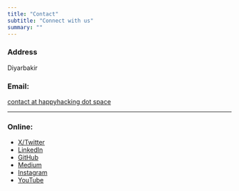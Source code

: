 ```yaml
---
title: "Contact"
subtitle: "Connect with us"
summary: ""
---
```


### Address

Diyarbakir

### Email:

[contact at happyhacking dot space](mailto:contact@happyhacking.space)

---

### Online:

- [X/Twitter](https://x.com/happyhackings)
- [LinkedIn](https://linkedin.com/company/happy-hacking-space)
- [GitHub](https://github.com/HappyHackingSpace)
- [Medium](https://medium.com/happy-hacking-space)
- [Instagram](https://instagram.com/happyhackingspace)
- [YouTube](https://www.youtube.com/@HappyHackingSpace)
